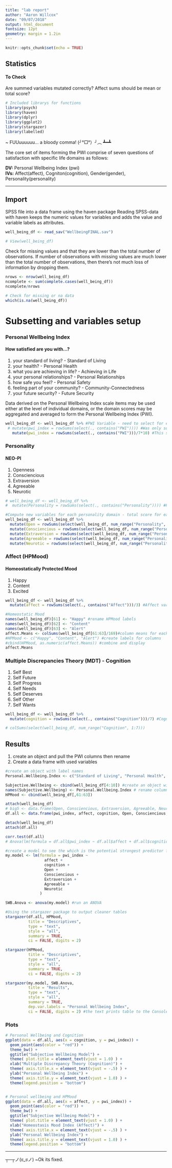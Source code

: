 ```yaml
---
title: "lab report"
author: "Aaron Willcox"
date: "09/07/2018"
output: html_document
fontsize: 12pt
geometry: margin = 1.2in
---
```


```r
knitr::opts_chunk$set(echo = TRUE)
```

## Statistics
#### To Check
Are summed variables mutated correctly? Affect sums should be mean or total score? 

```r
# Included librarys for functions
library(psych)
library(haven)
library(dplyr)
library(ggplot2)
library(stargazer)
library(labelled)
```


~ FUUuuuuuu... a bloody comma!
(╯°□°）╯︵ ┻━┻


The core set of items forming the PWI comprise of seven questions of satisfaction with specific life domains as follows:

**DV:** Personal Wellbeing Index (pwi)  
**IVs:** Affect(affect), Cogniton(cognition), Gender(gender), Personality(personality)

***
## Import 
SPSS file into a data frame using the haven package
Reading SPSS-data with haven keeps the numeric values for variables and adds the value and variable labels as attributes.
```r
well_being_df <- read_sav("WellbeingFINAL.sav")

# View(well_being_df)
```

Check for missing values and that they are lower than the total number of observations. 
If number of observations with missing values are much lower than the total number of observations, then there’s not much loss of information by dropping them. 

```r
nrows <- nrow(well_being_df)
ncomplete <- sum(complete.cases(well_being_df))
ncomplete/nrows

# Check for missing or na data
which(is.na(well_being_df))

```

# Subsetting and variables setup

### Personal Wellbeing Index

#### How satisfied are you with...?

1. your standard of living? - Standard of Living
2. your health? - Personal Health
3. what you are achieving in life? - Achieving in Life
4. your personal relationships? - Personal Relationships
5. how safe you feel? - Personal Safety
6. feeling part of your community? - Community-Connectedness
7. your future security? - Future Security

Data derived on the Personal Wellbeing Index scale items may be used either at the level of individual domains, or the domain scores may be aggregated and averaged to form the Personal Wellbeing Index (PWI).

```r
well_being_df <- well_being_df %>% #PWI Variable - need to select for each domain
 # mutate(pwi_index = rowSums(select(., contains("PWI")))) #Was only summing totoal scores not case average
   mutate(pwi_index = rowSums(select(., contains("PWI")))/7*10) #This sums score for each case and computes mean

```

### Personality 
#### NEO-PI
1. Openness
2. Consciencious
3. Extraversion
4. Agreeable
5. Neurotic
```r

# well_being_df <- well_being_df %>% 
#  mutate(Personality = rowSums(select(., contains("Personality")))) #Personality -- Dont need overal personality score only for each type

#Compute new variables for each personality domain - total score for each case
well_being_df <- well_being_df %>% 
  mutate(Open = rowSums(select(well_being_df, num_range("Personality", 1:10)))) %>%
  mutate(Consciencious = rowSums(select(well_being_df, num_range("Personality", 11:20)))) %>%
  mutate(Extraversion = rowSums(select(well_being_df, num_range("Personality", 21:30))) ) %>%
  mutate(Agreeable = rowSums(select(well_being_df, num_range("Personality", 31:40))) ) %>%
  mutate(Neurotic = rowSums(select(well_being_df, num_range("Personality", 41:50))))


```


### Affect (HPMood) 
#### Homeostatically Protected Mood
1. Happy
2. Content
3. Excited

```r
well_being_df <- well_being_df %>% 
  mutate(affect = rowSums(select(., contains("Affect")))/3) #Affect variable to new column

#Homeostatic Mood 
names(well_being_df)[61] <- "Happy" #rename HPMood labels 
names(well_being_df)[62] <- "Content"
names(well_being_df)[63] <- "Alert"
affect.Means <- colSums(well_being_df[61:63]/169)#column means for each affect
#HPMood <- c("Happy", "Content", "Alert") #create labels for columns
#cbind(HPMood, as.numeric(affect.Means)) #combine and display 
affect.Means

```


### Multiple Discrepancies Theory (MDT) - Cognition
1. Self Best
2. Self Future
3. Self Progress
4. Self Needs
5. Self Deserves
6. Self Other
7. Self Wants

```r
well_being_df <- well_being_df %>% 
  mutate(cognition = rowSums(select(., contains("Cognition")))/7) #Cognition

# colSums(select(well_being_df, num_range("Cognition", 1:7)))
```

## Results

1. create an object and pull the PWI columns then rename
2. Create a data frame with used variables

```r
#create an object with label names
Personal.Wellbeing.Index <- c("Standard of Living", "Personal Health", "Achieving in Life", "Personal Relationships", "Personal Safety", "Community", "Future Security")

Subjective.Wellbeing <- cbind(well_being_df[4:10]) #create an object with PWI columns
names(Subjective.Wellbeing) <- Personal.Wellbeing.Index # rename columns as set out in Personal.Wellbeing.Index
HPMood <- cbind(well_being_df[,61:63]) 

attach(well_being_df)
# big5 <- data.frame(Open, Consciencious, Extraversion, Agreeable, Neurotic) #object with NEO-PI-R
df.all <- data.frame(pwi_index, affect, cognition, Open, Consciencious, Extraversion, Agreeable, Neurotic)

detach(well_being_df)
attach(df.all)

corr.test(df.all)
# Anova(lm(formula = df.all$pwi_index ~ df.all$affect + df.all$cognition + df.all$Open + df.all$Consciencious + df.all$Extraversion))

#create a model to see the which is the potential strongest predictor for SWB:
my.model <- lm(formula = pwi_index ~ 
                 affect + 
                 cognition +
                 Open +
                 Consciencious +
                 Extraversion +
                 Agreeable +
                 Neurotic
               )

SWB.Anova <- anova(my.model) #run an ANOVA 

#Using the stargazer package to output cleaner tables 
stargazer(df.all, HPMood, 
          title = "Descriptives",
          type = "text", 
          style = "all", 
          summary = TRUE, 
          ci = FALSE, digits = 2)

stargazer(HPMood, 
          title = "Descriptives",
          type = "text", 
          style = "all", 
          summary = TRUE, 
          ci = FALSE, digits = 2)

stargazer(my.model, SWB.Anova,
          title = "Results",
          type = "text", 
          style = "all", 
          summary = TRUE, 
          dep.var.labels = "Personal Wellbeing Index", 
          ci = FALSE, digits = 2) #the text prints table to the Console

```

### Plots 
```r
# Personal Wellbeing and Cognition
ggplot(data = df.all, aes(x = cognition, y = pwi_index)) +
  geom_point(aes(color = "red")) +
  theme_bw() +
  ggtitle("Subjective Wellbeing Model") +
  theme( plot.title = element_text(vjust = 1.0) ) +
  xlab("Multiple Discrepancy Theory (Cognition)") +
  theme( axis.title.x = element_text(vjust = -.5) ) +
  ylab("Personal Wellbeing Index") +
  theme( axis.title.y = element_text(vjust = 1.0) ) +
  theme(legend.position = "bottom")


# Personal wellbeing and HPMood
ggplot(data = df.all, aes(x = affect, y = pwi_index)) +
  geom_point(aes(color = "red")) +
  theme_bw() +
  ggtitle("Subjective Wellbeing Model") +
  theme( plot.title = element_text(vjust = 1.0) ) +
  xlab("Homeostasis Mood Index (Affect)") +
  theme( axis.title.x = element_text(vjust = -.5) ) +
  ylab("Personal Wellbeing Index") +
  theme( axis.title.y = element_text(vjust = 1.0) ) +
  theme(legend.position = "bottom")


```
***

┬─┬ノ(ಠ_ಠノ) ~Ok its fixed. 
